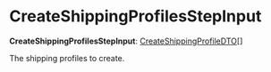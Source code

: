 
# CreateShippingProfilesStepInput

 **CreateShippingProfilesStepInput**: [CreateShippingProfileDTO](../../../fulfillment/interfaces/fulfillment.CreateShippingProfileDTO/page.mdx)[]

The shipping profiles to create.
